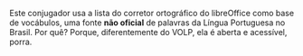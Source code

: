 Este conjugador usa a lista do corretor ortográfico do libreOffice como 
base de vocábulos, uma fonte **não oficial** de palavras da Língua 
Portuguesa no Brasil. Por quê? Porque, diferentemente 
do VOLP, ela é aberta e acessível, porra.